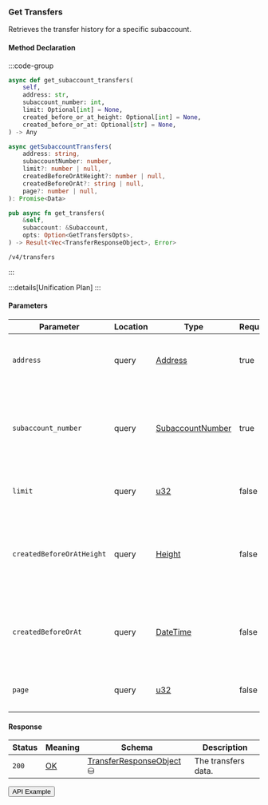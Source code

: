 
### Get Transfers

Retrieves the transfer history for a specific subaccount.

#### Method Declaration

:::code-group

```python [Python]
async def get_subaccount_transfers(
    self,
    address: str,
    subaccount_number: int,
    limit: Optional[int] = None,
    created_before_or_at_height: Optional[int] = None,
    created_before_or_at: Optional[str] = None,
) -> Any
```

```typescript [TypeScript]
async getSubaccountTransfers(
    address: string,
    subaccountNumber: number,
    limit?: number | null,
    createdBeforeOrAtHeight?: number | null,
    createdBeforeOrAt?: string | null,
    page?: number | null,
): Promise<Data>
```

```rust [Rust]
pub async fn get_transfers(
    &self,
    subaccount: &Subaccount,
    opts: Option<GetTransfersOpts>,
) -> Result<Vec<TransferResponseObject>, Error>
```

```url [API]
/v4/transfers
```

:::

:::details[Unification Plan]
:::

#### Parameters

| Parameter                     | Location | Type               | Required   | Description                                                                          |
| ----------------------------- | -------- | ------------------ | ---------- | ------------------------------------------------------------------------------------ |
| `address`                     | query    | [Address]          | true       | The wallet address that owns the account.                                            |
| `subaccount_number`           | query    | [SubaccountNumber] | true       | The identifier for the specific subaccount within the wallet address.                |
| `limit`                       | query    | [u32]              | false      | Maximum number of items in the response.                                             |
| `createdBeforeOrAtHeight`     | query    | [Height]           | false      | Restricts results to positions created at or before a specific blockchain height.    |
| `createdBeforeOrAt`           | query    | [DateTime]         | false      | Restricts results to positions created at or before a specific timestamp.            |
| `page`                        | query    | [u32]              | false      | The page number for paginated results.                                               |

#### Response

| Status | Meaning     | Schema                     | Description         |
| ------ | ----------- | -------------------------- | ------------------- |
| `200`  | [OK]        | [TransferResponseObject] ⛁ | The transfers data. |

<Button href="https://indexer.v4testnet.dydx.exchange/v4/transfers?address=dydx14zzueazeh0hj67cghhf9jypslcf9sh2n5k6art&subaccountNumber=0">API Example</Button>

[Address]: /types/address
[SubaccountNumber]: /types/subaccount_number
[OK]: /types/OK
[TransferResponseObject]: /types/transfer_response_object
[u32]: /types/u32
[Height]: /types/height
[DateTime]: /types/date_time
